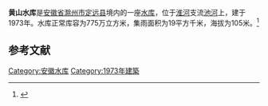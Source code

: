 {{Infobox Reservoir 
|name = 黄山水库
|nickname = 
|image = 
|image_caption = 
|map = 
|map_caption = 
|pushpin_map = 
|pushpin_map_caption = 
|code = BEA35000973
|class = 
|location_of_reservoir = [[安徽省|安徽省]][[滁州市|滁州市]][[定远县|定远县]]
|location_of_dam = 
|inflow = 
|outflow = 
|catchment_area = 19
|reservoir_area = 
|mean_depth = 
|maximum_depth = 
|flood_level = 
|normal_water_level = 
|dead_water_level = 
|water_quality = 
|island = 
|maximum_storage_capacity = 
|normal_storage_capacity = 775万
|dead_storage_capacity = 
|type_of_dam = 
|elevation_of_dam = 
|height_of_dam = 
|length_of_dam = 
|width_of_dam = 
|installed_capacity = 
|irrigated_area =
|start = 
|complete = 1973年
|cost = 
|emigrate = 
|latd = 32.62
|latm = 
|lats = 
|latNS = N
|longd = 117.6
|longm = 
|longs = 
|longEW = E
|website = 
|footnotes = 
}}
'''黄山水库'''是[[安徽省|安徽省]][[滁州市|滁州市]][[定远县|定远县]]境内的一座[[水库|水库]]，位于[[淮河|淮河]]支流[[池河|池河]]上，建于1973年。水库正常库容为775万立方米，集雨面积为19平方千米，海拔为105米。<ref>{{cite web|url=http://brim.ihb.ac.cn/12/CN/12.asp|title=中国大中型水库基本特征数据库|work=中国生物多样性信息系统内陆水体生物学分部|deadurl=yes|archiveurl=https://web.archive.org/web/20120402061833/http://brim.ihb.ac.cn/12/CN/12.asp|archivedate=2012-04-02}}</ref>
== 参考文献 ==
{{Reflist}}

{{安徽小作品}}

[[Category:安徽水库|Category:安徽水库]]
[[Category:1973年建築|Category:1973年建築]]